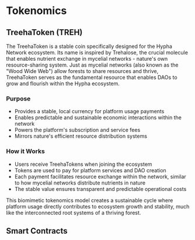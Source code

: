 # Tokenomics

## TreehaToken (TREH)

The TreehaToken is a stable coin specifically designed for the Hypha Network ecosystem. Its name is inspired by Trehalose, the crucial molecule that enables nutrient exchange in mycelial networks - nature's own resource-sharing system. Just as mycelial networks (also known as the "Wood Wide Web") allow forests to share resources and thrive, TreehaToken serves as the fundamental resource that enables DAOs to grow and flourish within the Hypha ecosystem.

### Purpose

- Provides a stable, local currency for platform usage payments
- Enables predictable and sustainable economic interactions within the network
- Powers the platform's subscription and service fees
- Mirrors nature's efficient resource distribution systems

### How it Works

- Users receive TreehaTokens when joining the ecosystem
- Tokens are used to pay for platform services and DAO creation
- Each payment facilitates resource exchange within the network, similar to how mycelial networks distribute nutrients in nature
- The stable value ensures transparent and predictable operational costs

This biomimetic tokenomics model creates a sustainable cycle where platform usage directly contributes to ecosystem growth and stability, much like the interconnected root systems of a thriving forest.

## Smart Contracts
